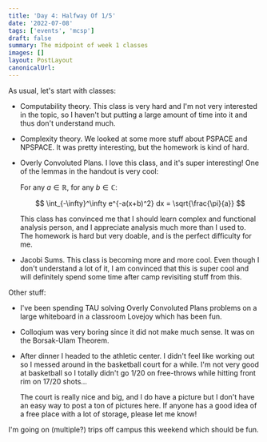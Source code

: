 ```yaml
---
title: 'Day 4: Halfway Of 1/5'
date: '2022-07-08'
tags: ['events', 'mcsp']
draft: false
summary: The midpoint of week 1 classes
images: []
layout: PostLayout
canonicalUrl:
---
```


As usual, let's start with classes:

- Computability theory. This class is very hard and I'm not very interested in the topic, so I haven't but putting a large amount of time into it and thus don't understand much.
- Complexity theory. We looked at some more stuff about PSPACE and NPSPACE. It was pretty interesting, but the homework is kind of hard.
- Overly Convoluted Plans. I love this class, and it's super interesting! One of the lemmas in the handout is very cool:

  For any $a \in \mathbb{R}$, for any $b\in \mathbb{C}$:

  $$
  \int_{-\infty}^\infty e^{-a(x+b)^2} dx = \sqrt{\frac{\pi}{a}}
  $$

  This class has convinced me that I should learn complex and functional analysis person, and I appreciate analysis much more than I used to. The homework is hard but very doable, and is the perfect difficulty for me.

- Jacobi Sums. This class is becoming more and more cool. Even though I don't understand a lot of it, I am convinced that this is super cool and will definitely spend some time after camp revisiting stuff from this.

Other stuff:

- I've been spending TAU solving Overly Convoluted Plans problems on a large whiteboard in a classroom Lovejoy which has been fun.
- Colloqium was very boring since it did not make much sense. It was on the Borsak-Ulam Theorem.
- After dinner I headed to the athletic center. I didn't feel like working out so I messed around in the basketball court for a while. I'm not very good at basketball so I totally didn't go 1/20 on free-throws while hitting front rim on 17/20 shots...

  The court is really nice and big, and I do have a picture but I don't have an easy way to post a ton of pictures here. If anyone has a good idea of a free place with a lot of storage, please let me know!

I'm going on (multiple?) trips off campus this weekend which should be fun.
